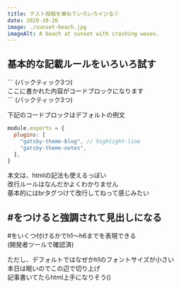 ```yaml
---
title: テスト投稿を兼ねていろいろイジる①
date: 2020-10-26
image: ./sunset-beach.jpg
imageAlt: A beach at sunset with crashing waves.
---
```


## 基本的な記載ルールをいろいろ試す

\`\`\` (バックティック3つ)<br/>
ここに書かれた内容がコードブロックになります<br/>
\`\`\` (バックティック3つ)<br/>

下記のコードブロックはデフォルトの例文

```js:title=gatsby-config.js
module.exports = {
  plugins: [
    "gatsby-theme-blog", // highlight-line
    "gatsby-theme-notes",
  ],
}
```

本文は、htmlの記法も使えるっぽい<br/>
改行ルールはなんだかよくわかりません<br/>
基本的にはbrタグつけて改行してねって感じみたい


## \#をつけると強調されて見出しになる

\#をいくつ付けるかでh1〜h6までを表現できる<br/>
(開発者ツールで確認済)

ただし、デフォルトではなぜかh1のフォントサイズが小さい<br/>
本日は眠いのでこの辺で切り上げ<br/>
記事書いてたらhtml上手になりそう()

